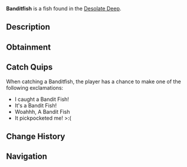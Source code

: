 {{FishInfobox
|image          = Banditfish.png
|rarity         = Rare
|sea            = First Sea
|location       = [[Desolate Deep]]
|sublocation    = 
|sources        = Coral Geode, Fishing Rod
|radar_location = 
|xp             = 100
|weather        = 
|time           = 
|season         = Spring
|bait           = Insect
|base_weight    = 20
|base_value     = 250
|weight_range   = 5
|base_chance    = 1050
|base_resil     = 30
}}
'''Banditfish''' is a {{Rarity|Rare}} fish found in the [[Desolate Deep]].

== Description ==
{{Description|Banditfish are insanely fast hunters and swimmers, hence their name. They have a single rudder-like fin at the back of their bodies, which they move in a swaying motion to glide throughout the waters. Despite being remarkably good at hunting smaller prey, they are still no match for the greater creatures within the Desolate Deep.|Bestiary Entry}}

== Obtainment ==
{{Description|Caught in the Desolate Deep|Bestiary Hint}}
{{Fish Availability|
Desolate Deep/Desolate Pocket
|top_rods      = 
Leviathan's Fang Rod\254726.58\211572.59;
Trident Rod\237195.92\196388.43;
Free Spirit Rod\234216.8\193921.84;
Azure Of Lagoon\176415.68\144758.01;
No-Life Rod\167138.36\137145.5;
Plastic Rod\138743.69\134609.15;
Buddy Bond Rod\113563.71\138430.6;
Krampus's Rod\160856.46\156058.06;
Fast Rod\145111.25\182508.77;
Astralhook Rod\157095.06\167502.39;
Fischer's Rod\126972.35\159695.18;
Ethereal Prism Rod\153005.18\159108.28;
Seraphic Rod\151260.6\133160.73;
Challenger's Rod\146978.52\121531.57;
Rod Of The Forgotten Fang\146713.78\120396.74;
Blazebringer Rod\143695.55\119410.05;
Rod Of The Exalted One\135953.99\113256;
Verdant Shear Rod\135913.48\113382.67;
Zeus Rod\135537.53\112630.79;
Depthseeker Rod\135498.56\109522.35;
Rod Of The Depths\133165.14\109617.05;
Avalanche Rod\127500.05\103115.03;
Volcanic Rod\126235.35\103672.85;
Steady Rod\70505.8\57941.88
|recommended   = Trident Rod
}}

== Catch Quips ==
When catching a Banditfish, the player has a chance to make one of the following exclamations:
* I caught a Bandit Fish!
* It's a Bandit Fish!
* Woahhh, A Bandit Fish
* It pickpocketed me! >:(

== Change History ==
{{Change History|{{subst:Current Version}}}}

== Navigation ==
{{Fish Navbox|Desolate Deep}}